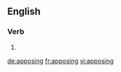 
==English==

===Verb===
{{head|en|present participle}}

# {{present participle of|appose|lang=en}}

[[de:apposing]]
[[fr:apposing]]
[[vi:apposing]]